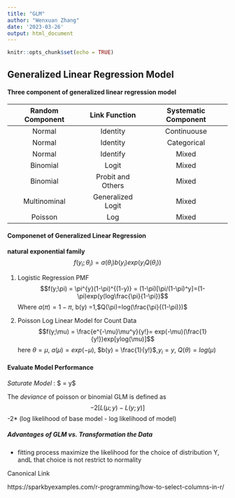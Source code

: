 ```yaml
---
title: "GLM"
author: "Wenxuan Zhang"
date: '2023-03-26'
output: html_document
---
```


```r
knitr::opts_chunk$set(echo = TRUE)
```

## Generalized Linear Regression Model

#### Three component of generalized linear regression model

|Random Component|Link Function|Systematic Component|Model|
|:---------------:|:-------------:|:--------------------------:|
| Normal         | Identity   | Continuouse |Regression|
| Normal         | Identity | Categorical |Analysis of Variance|
| Normal          | Identify | Mixed | Analysis of covariance|
| Binomial      | Logit | Mixed | Logistic regression|
| Binomial       | Probit and Others| Mixed | Binary regression|
| Multinominal | Generalized Logit | Mixed | Multinominal Response|
|Poisson | Log | Mixed | Loglinear

#### Componenet of Generalized Linear Regression 

**natural exponential family** 
$$f(y_{i};\theta_{i}) = a(\theta_i)b(y_{i})exp(y_{i}Q(\theta_{i}))$$

1. Logistic Regression PMF
$$f(y;\pi) = \pi^{y}(1-\pi)^{(1-y)} = (1-\pi)[\pi/(1-\pi)^y]=(1-\pi)exp(y(log\frac{\pi}{1-\pi})$$
Where $a(\pi) = 1 -\pi$, b(y) =1,$Q(\pi)=log(\frac{\pi}{(1-\pi)})$

2. Poisson Log Linear Model for Count Data
$$f(y;\mu) = \frac{e^{-\mu}\mu^y}{y!}= exp(-\mu)(\frac{1}{y!})exp[ylog(\mu)]$$
here $\theta = \mu$, $a(\mu) = exp(-\mu)$, $b(y) = \frac{1}{y!}$,$y_{i} = y$, $Q(\theta)= log(\mu)$


#### Evaluate Model Performance 
 *Saturate Model* : $  \mu = y$

The *deviance* of poisson or binomial GLM is defined as 
$$ -2[L(\mu;y) - L(y;y)]$$
-2* (log likelihood of base model - log likelihood of model)

##### Advantages of GLM vs. Transformation the Data

* fitting process maximize the likelihood for the choice of distribution Y, andL that choice is not restrict to normality

Canonical Link




https://sparkbyexamples.com/r-programming/how-to-select-columns-in-r/

